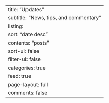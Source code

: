 ---
title: "Updates"
subtitle: "News, tips, and commentary"
listing:
  sort: "date desc"
  contents: "posts"
  sort-ui: false
  filter-ui: false
  categories: true
  feed: true
page-layout: full
comments: false
---